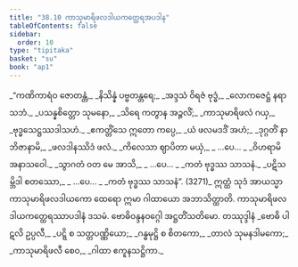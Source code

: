 ```yaml
---
title: "38.10 ကာသုမာရိဖလဒါယကတ္ထေရအပဒါန"
tableOfContents: false
sidebar:
  order: 10
type: "tipitaka"
basket: "su"
book: "ap1"
---
```



<DynamicBreadcrumb />

<Division number="53" book="ap1" e="ch" v="20" p="340">

<Paragraph number="4166" type="verses" book="ap1">
_“ကဏိကာရံဝ ဇောတန္တံ,_  
_နိသိန္နံ ပဗ္ဗတန္တရေ;_  
_အဒ္ဒသံ ဝိရဇံ ဗုဒ္ဓံ,_  
_လောကဇေဋ္ဌံ နရာသဘံ._  

</Paragraph>

</Division>
<Division number="54" book="ap1" e="ch" v="20" p="340">

<Paragraph number="4167" type="verses" book="ap1">
_ပသန္နစိတ္တော သုမနော,_  
_သိရေ ကတွာန အဉ္ဇလိံ;_  
_ကာသုမာရိဖလံ ဂယှ,_  
_ဗုဒ္ဓသေဋ္ဌဿဒါသဟံ._  

</Paragraph>

</Division>
<Division number="55" book="ap1" e="ch" v="20" p="340">

<Paragraph number="4168" type="verses" book="ap1">
_ဧကတ္တိံသေ ဣတော ကပ္ပေ,_  
_ယံ ဖလမဒဒိံ အဟံ;_  
_ဒုဂ္ဂတိံ နာဘိဇာနာမိ,_  
_ဖလဒါနဿိဒံ ဖလံ._  

</Paragraph>

</Division>
<Division number="56" book="ap1" e="ch" v="20" p="340">

<Paragraph number="4169" type="verses" book="ap1">
_ကိလေသာ ဈာပိတာ မယှံ,_  
_ …ပေ… _  
_ဝိဟရာမိ အနာသဝေါ._  

</Paragraph>

</Division>
<Division number="57" book="ap1" e="ch" v="20" p="340">

<Paragraph number="4170" type="verses" book="ap1">
_သွာဂတံ ဝတ မေ အာသိ,_  
_ …ပေ… _  
_ကတံ ဗုဒ္ဓဿ သာသနံ._  

</Paragraph>

</Division>
<Division number="58" book="ap1" e="ch" v="20" p="340">

<Paragraph number="4171" type="verses" book="ap1">
_ပဋိသမ္ဘိဒါ စတဿော,_  
_ …ပေ… _  
_ကတံ ဗုဒ္ဓဿ သာသနံ”. (3271)_  

</Paragraph>

<Paragraph number="4172" book="ap1">
ဣတ္ထံ သုဒံ အာယသ္မာ ကာသုမာရိဖလဒါယကော ထေရော ဣမာ ဂါထာယော အဘာသိတ္ထာတိ.

</Paragraph>
</Division>

<Paragraph number="4173" type="center" book="ap1">
ကာသုမာရိဖလဒါယကတ္ထေရဿာပဒါနံ ဒသမံ.



</Paragraph>

<Paragraph number="4174" type="center" book="ap1">
ဗောဓိဝန္ဒနဝဂ္ဂေါ အဋ္ဌတိံသတိမော.



</Paragraph>

<Paragraph number="4175" type="center" book="ap1">
တဿုဒ္ဒါနံ


</Paragraph>

<Paragraph number="4176" type="verses" book="ap1">
_ဗောဓိ ပါဋလိ ဥပ္ပလီ,_  
_ပဋ္ဋိ စ သတ္တပဏ္ဏိယော;_  
_ဂန္ဓမုဋ္ဌိ စ စိတကော,_  
_တာလံ သုမနဒါမကော;_  
_ကာသုမာရိဖလီ စေဝ,_  
_ဂါထာ ဧကူနသဋ္ဌိကာ._
</Paragraph>